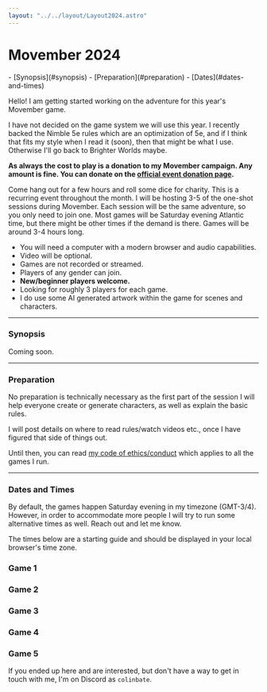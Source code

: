 ```yaml
---
layout: "../../layout/Layout2024.astro"
---
```


# Movember 2024

<nav>
- [Synopsis](#synopsis)
- [Preparation](#preparation)
- [Dates](#dates-and-times)
</nav>

Hello! I am getting started working on the adventure for this year's Movember game.

I have not decided on the game system we will use this year. I recently backed the Nimble 5e rules which are an optimization of 5e, and if I think that fits my style when I read it (soon), then that might be what I use. Otherwise I'll go back to Brighter Worlds maybe.

**As always the cost to play is a donation to my Movember campaign. Any amount is fine. You can donate on the [official event donation page](/donate).**

Come hang out for a few hours and roll some dice for charity. This is a recurring event throughout the month. I will be hosting 3-5 of the one-shot sessions during Movember. Each session will be the same adventure, so you only need to join one. Most games will be Saturday evening Atlantic time, but there might be other times if the demand is there. Games will be around 3-4 hours long.

- You will need a computer with a modern browser and audio capabilities.
- Video will be optional.
- Games are not recorded or streamed.
- Players of any gender can join.
- **New/beginner players welcome.**
- Looking for roughly 3 players for each game.
- I do use some AI generated artwork within the game for scenes and characters.

---

### Synopsis

Coming soon.

---

### Preparation

No preparation is technically necessary as the first part of the session I will help everyone create or generate characters, as well as explain the basic rules. 

I will post details on where to read rules/watch videos etc., once I have figured that side of things out.

Until then, you can read [my code of ethics/conduct](https://divora.world/code-of-ethics/) which applies to all the games I run.

---

### Dates and Times

By default, the games happen Saturday evening in my timezone (GMT-3/4). However, in order to accommodate more people I will try to run some alternative times as well. Reach out and let me know.

The times below are a starting guide and should be displayed in your local browser's time zone.

<Game>

### Game 1

<LocalDate date="2024-11-02T23:00:00Z" />

<Spots remaining={3} />

</Game>

<Game alt>

### Game 2

<LocalDate date="2024-11-10T00:00:00Z" />

<Spots remaining={3} />

</Game>

<Game>

### Game 3

<LocalDate date="2024-11-17T00:00:00Z" />

<Spots remaining={3} />

</Game>

<Game alt>

### Game 4

<LocalDate date="2024-11-24T00:00:00Z" />

<Spots remaining={3} />

</Game>

<Game>

### Game 5

<LocalDate date="2024-12-01T00:00:00Z" />

<Spots remaining={3} />

</Game>

If you ended up here and are interested, but don't have a way to get in touch with me, I'm on Discord as `colinbate`.

[1]: https://dev.brighterworldsrpg.com/
